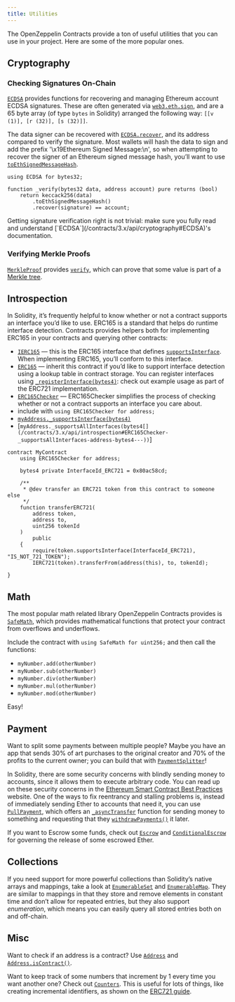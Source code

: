 ```yaml
---
title: Utilities
---
```


The OpenZeppelin Contracts provide a ton of useful utilities that you can use in your project. Here are some of the more popular ones.

## Cryptography

### Checking Signatures On-Chain

[`ECDSA`](/contracts/3.x/api/cryptography#ECDSA) provides functions for recovering and managing Ethereum account ECDSA signatures. These are often generated via [`web3.eth.sign`](https://web3js.readthedocs.io/en/v1.2.4/web3-eth.html#sign), and are a 65 byte array (of type `bytes` in Solidity) arranged the following way: `[[v (1)], [r (32)], [s (32)]]`.

The data signer can be recovered with [`ECDSA.recover`](/contracts/3.x/api/cryptography#ECDSA-recover-bytes32-bytes-), and its address compared to verify the signature. Most wallets will hash the data to sign and add the prefix '\x19Ethereum Signed Message:\n', so when attempting to recover the signer of an Ethereum signed message hash, you’ll want to use [`toEthSignedMessageHash`](/contracts/3.x/api/cryptography#ECDSA-toEthSignedMessageHash-bytes32-).

```solidity
using ECDSA for bytes32;

function _verify(bytes32 data, address account) pure returns (bool)
    return keccack256(data)
        .toEthSignedMessageHash()
        .recover(signature) == account;

```

<Callout type='warn'>
Getting signature verification right is not trivial: make sure you fully read and understand [`ECDSA`](/contracts/3.x/api/cryptography#ECDSA)'s documentation.
</Callout>

### Verifying Merkle Proofs

[`MerkleProof`](/contracts/3.x/api/cryptography#MerkleProof) provides [`verify`](/contracts/3.x/api/cryptography#MerkleProof-verify-bytes32---bytes32-bytes32-), which can prove that some value is part of a [Merkle tree](https://en.wikipedia.org/wiki/Merkle_tree).

## Introspection

In Solidity, it’s frequently helpful to know whether or not a contract supports an interface you’d like to use. ERC165 is a standard that helps do runtime interface detection. Contracts provides helpers both for implementing ERC165 in your contracts and querying other contracts:

* [`IERC165`](/contracts/3.x/api/introspection#IERC165) — this is the ERC165 interface that defines [`supportsInterface`](/contracts/3.x/api/introspection#IERC165-supportsInterface-bytes4-). When implementing ERC165, you’ll conform to this interface.
* [`ERC165`](/contracts/3.x/api/introspection#ERC165) — inherit this contract if you’d like to support interface detection using a lookup table in contract storage. You can register interfaces using [`_registerInterface(bytes4)`](/contracts/3.x/api/introspection#ERC165-_registerInterface-bytes4-): check out example usage as part of the ERC721 implementation.
* [`ERC165Checker`](/contracts/3.x/api/introspection#ERC165Checker) — ERC165Checker simplifies the process of checking whether or not a contract supports an interface you care about.
* include with `using ERC165Checker for address;`
* [`myAddress._supportsInterface(bytes4)`](/contracts/3.x/api/introspection#ERC165Checker-_supportsInterface-address-bytes4-)
* [`myAddress._supportsAllInterfaces(bytes4[](/contracts/3.x/api/introspection#ERC165Checker-_supportsAllInterfaces-address-bytes4---))`]

```solidity
contract MyContract
    using ERC165Checker for address;

    bytes4 private InterfaceId_ERC721 = 0x80ac58cd;

    /**
     * @dev transfer an ERC721 token from this contract to someone else
     */
    function transferERC721(
        address token,
        address to,
        uint256 tokenId
    )
        public
    {
        require(token.supportsInterface(InterfaceId_ERC721), "IS_NOT_721_TOKEN");
        IERC721(token).transferFrom(address(this), to, tokenId);

}
```

## Math

The most popular math related library OpenZeppelin Contracts provides is [`SafeMath`](/contracts/3.x/api/math#SafeMath), which provides mathematical functions that protect your contract from overflows and underflows.

Include the contract with `using SafeMath for uint256;` and then call the functions:

* `myNumber.add(otherNumber)`
* `myNumber.sub(otherNumber)`
* `myNumber.div(otherNumber)`
* `myNumber.mul(otherNumber)`
* `myNumber.mod(otherNumber)`

Easy!

## Payment

Want to split some payments between multiple people? Maybe you have an app that sends 30% of art purchases to the original creator and 70% of the profits to the current owner; you can build that with [`PaymentSplitter`](/contracts/3.x/api/payment#PaymentSplitter)!

In Solidity, there are some security concerns with blindly sending money to accounts, since it allows them to execute arbitrary code. You can read up on these security concerns in the [Ethereum Smart Contract Best Practices](https://consensys.github.io/smart-contract-best-practices/) website. One of the ways to fix reentrancy and stalling problems is, instead of immediately sending Ether to accounts that need it, you can use [`PullPayment`](/contracts/3.x/api/payment#PullPayment), which offers an [`_asyncTransfer`](/contracts/3.x/api/payment#PullPayment-_asyncTransfer-address-uint256-) function for sending money to something and requesting that they [`withdrawPayments()`](/contracts/3.x/api/payment#PullPayment-withdrawPayments-address-payable-) it later.

If you want to Escrow some funds, check out [`Escrow`](/contracts/3.x/api/payment#Escrow) and [`ConditionalEscrow`](/contracts/3.x/api/payment#ConditionalEscrow) for governing the release of some escrowed Ether.

## Collections

If you need support for more powerful collections than Solidity’s native arrays and mappings, take a look at [`EnumerableSet`](/contracts/3.x/api/utils#EnumerableSet) and [`EnumerableMap`](/contracts/3.x/api/utils#EnumerableMap). They are similar to mappings in that they store and remove elements in constant time and don’t allow for repeated entries, but they also support _enumeration_, which means you can easily query all stored entries both on and off-chain.

## Misc

Want to check if an address is a contract? Use [`Address`](/contracts/3.x/api/utils#Address) and [`Address.isContract()`](/contracts/3.x/api/utils#Address-isContract-address-).

Want to keep track of some numbers that increment by 1 every time you want another one? Check out [`Counters`](/contracts/3.x/api/utils#Counters). This is useful for lots of things, like creating incremental identifiers, as shown on the [ERC721 guide](/contracts/3.x/erc721).
